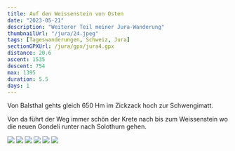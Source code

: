 ```yaml
---
title: Auf den Weissenstein von Osten
date: "2023-05-21"
description: "Weiterer Teil meiner Jura-Wanderung"
thumbnailUrl: "/jura/24.jpeg"
tags: [Tageswanderungen, Schweiz, Jura]
sectionGPXUrl: /jura/gpx/jura4.gpx
distance: 20.6
ascent: 1535
descent: 754
max: 1395
duration: 5.5
days: 1
---
```


Von Balsthal gehts gleich 650 Hm im Zickzack hoch zur Schwengimatt.

Von da führt der Weg immer schön der Krete nach bis zum Weissenstein wo die neuen Gondeli runter nach Solothurn gehen.

<Img src="/jura/21.jpeg" d="" />
<Img src="/jura/22.jpeg" d="" />
<Img src="/jura/23.jpeg" d="" />
<Img src="/jura/24.jpeg" d="" />
<Img src="/jura/25.jpeg" d="" />
<Img src="/jura/26.jpeg" d="" />
